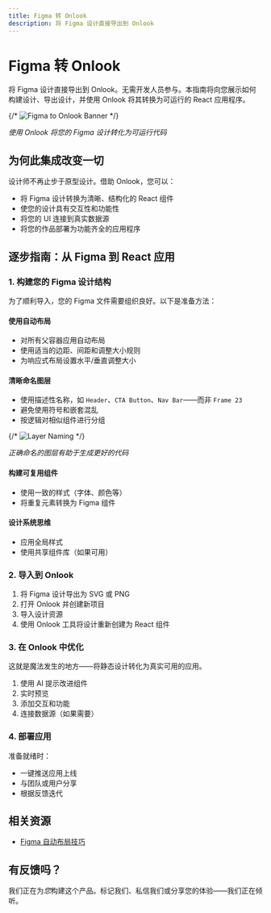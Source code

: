 ```yaml
---
title: Figma 转 Onlook
description: 将 Figma 设计直接导出到 Onlook
---
```


# Figma 转 Onlook

将 Figma 设计直接导出到 Onlook。无需开发人员参与。本指南将向您展示如何构建设计、导出设计，并使用 Onlook 将其转换为可运行的 React 应用程序。

{/* ![Figma to Onlook Banner](/images/figma-to-onlook-banner.png) */}

*使用 Onlook 将您的 Figma 设计转化为可运行代码*

## 为何此集成改变一切

设计师不再止步于原型设计。借助 Onlook，您可以：

- 将 Figma 设计转换为清晰、结构化的 React 组件
- 使您的设计具有交互性和功能性
- 将您的 UI 连接到真实数据源
- 将您的作品部署为功能齐全的应用程序

## 逐步指南：从 Figma 到 React 应用

### 1. 构建您的 Figma 设计结构

为了顺利导入，您的 Figma 文件需要组织良好。以下是准备方法：

#### 使用自动布局

- 对所有父容器应用自动布局
- 使用适当的边距、间距和调整大小规则
- 为响应式布局设置水平/垂直调整大小

#### 清晰命名图层

- 使用描述性名称，如 `Header`、`CTA Button`、`Nav Bar`——而非 `Frame 23`
- 避免使用符号和嵌套混乱
- 按逻辑对相似组件进行分组

{/* ![Layer Naming](/images/layer-naming.png) */}

*正确命名的图层有助于生成更好的代码*

#### 构建可复用组件

- 使用一致的样式（字体、颜色等）
- 将重复元素转换为 Figma 组件

#### 设计系统思维

- 应用全局样式
- 使用共享组件库（如果可用）

### 2. 导入到 Onlook

1. 将 Figma 设计导出为 SVG 或 PNG
2. 打开 Onlook 并创建新项目
3. 导入设计资源
4. 使用 Onlook 工具将设计重新创建为 React 组件

### 3. 在 Onlook 中优化

这就是魔法发生的地方——将静态设计转化为真实可用的应用。

1. 使用 AI 提示改进组件
2. 实时预览
3. 添加交互和功能
4. 连接数据源（如果需要）

### 4. 部署应用

准备就绪时：

- 一键推送应用上线
- 与团队或用户分享
- 根据反馈迭代

## 相关资源

- [Figma 自动布局技巧](https://help.figma.com/hc/en-us/articles/360040451373-Create-dynamic-designs-with-Auto-layout)

## 有反馈吗？

我们正在为*您*构建这个产品。标记我们、私信我们或分享您的体验——我们正在倾听。